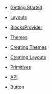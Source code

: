 
- [Getting Started](/docs)
- [Layouts](/docs/layouts)
- [BlocksProvider](/docs/blocks-provider)
- [Themes](/docs/themes)
- [Creating Themes](/docs/creating-themes)
- [Creating Layouts](/docs/creating-layouts)
- [Primitives](/docs/primitives)
- [API](/docs/api)


- Button
